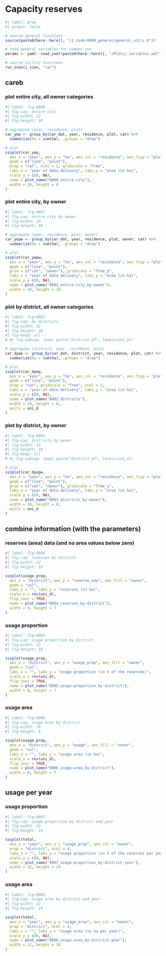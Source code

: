 
# Capacity reserves

```r
#| label: prep
#| output: false

# source general functions
source(paste0(here::here(), "/1_code/0000_general/general_utils.R"))

# read general variables for common use
params <- yaml::read_yaml(paste0(here::here(), "/Plots/_variables.yml"))

# source utility functions
run_scen(i_scen, "car")

```

## careb

### plot entire city, all owner categories

```r
#| label: fig-0800
#| fig-cap: entire city
#| fig-width: 12
#| fig-height: 10

# aggregate (year, residence, plot)
car_yep <- group_by(car_dat, year, residence, plot, cat) %>%
  summarize(ha = sum(ha), .groups = "drop")

# plot
sszplot(car_yep,
  aes_x = "year", aes_y = "ha", aes_col = "residence", aes_ltyp = "plot",
  geom = c("line", "point"),
  wrap = "cat", ncol = 2, gridscale = "free",
  labs_x = "year of data delivery", labs_y = "area (in ha)",
  scale_y = c(0, NA),
  name = plot_name("0800_entire-city"),
  width = 10, height = 8
)
```

### plot entire city, by owner

```r
#| label: fig-0801
#| fig-cap: entire city by owner
#| fig-width: 10
#| fig-height: 10

# aggregate (year, residence, plot, owner)
car_yepw <- group_by(car_dat, year, residence, plot, owner, cat) %>%
  summarize(ha = sum(ha), .groups = "drop")

# plot
sszplot(car_yepw,
  aes_x = "year", aes_y = "ha", aes_col = "residence", aes_ltyp = "plot",
  geom = c("line", "point"),
  grid = c("cat", "owner"), gridscale = "free_y",
  labs_x = "year of data delivery", labs_y = "area (in ha)",
  scale_y = c(0, NA),
  name = plot_name("0801_entire-city_by-owner"),
  width = 10, height = 10
)
```

### plot by district, all owner categories

```r
#| label: fig-0802
#| fig-cap: by districts
#| fig-width: 12
#| fig-height: 10
#| fig-keep: all
# #| fig-subcap: !expr paste("District of", levels(uni_d))

# aggregate (district, year, residence, plot)
car_dyep <- group_by(car_dat, district, year, residence, plot, cat) %>%
  summarize(ha = sum(ha), .groups = "drop")

# plot
sszplot(car_dyep,
  aes_x = "year", aes_y = "ha", aes_col = "residence", aes_ltyp = "plot",
  geom = c("line", "point"),
  wrap = "cat", gridscale = "free", ncol = 2,
  labs_x = "year of data delivery", labs_y = "area (in ha)",
  scale_y = c(0, NA),
  name = plot_name("0802_districts"),
  width = 10, height = 8,
  multi = uni_d
)
```

### plot by district, by owner

```r
#| label: fig-0803
#| fig-cap: districts by owner
#| fig-width: 12
#| fig-height: 10
#| fig-keep: all
# #| fig-subcap: !expr paste("District of", levels(uni_d))

# plot
sszplot(car_dyepw,
  aes_x = "year", aes_y = "ha", aes_col = "residence", aes_ltyp = "plot",
  geom = c("line", "point"),
  grid = c("cat", "owner"), gridscale = "free_y",
  labs_x = "year of data delivery", labs_y = "area (in ha)",
  scale_y = c(0, NA),
  name = plot_name("0803_districts_by-owner"),
  width = 10, height = 8,
  multi = uni_d
)
```

## combine information (with the parameters)
### reserves (area) data (and no area values below zero)

```r
#| label: fig-0804
#| fig-cap: reserves by district
#| fig-width: 12
#| fig-height: 10

sszplot(usage_prop,
  aes_x = "district", aes_y = "reserve_new", aes_fill = "owner",
  geom = "col",
  labs_x = "", labs_y = "reserves (in ha)",
  scale_x = rev(uni_d),
  flip_coor = TRUE,
  name = plot_name("0804_reserves_by-district"),
  width = 8, height = 7
)
```

### usage proportion

```r
#| label: fig-0805
#| fig-cap: usage proportion by district
#| fig-width: 12
#| fig-height: 10

sszplot(usage_prop,
  aes_x = "district", aes_y = "usage_prop", aes_fill = "owner",
  geom = "col",
  labs_x = "", labs_y = "usage proportion (in % of the reserves)",
  scale_x = rev(uni_d),
  flip_coor = TRUE,
  name = plot_name("0805_usage-proportion_by-district"),
  width = 8, height = 7
)
```

### usage area

```r
#| label: fig-0806
#| fig-cap: usage area by district
#| fig-width: 10
#| fig-height: 6

sszplot(usage_prop,
  aes_x = "district", aes_y = "usage", aes_fill = "owner",
  geom = "col",
  labs_x = "", labs_y = "usage area (in ha)",
  scale_x = rev(uni_d),
  flip_coor = TRUE,  
  name = plot_name("0806_usage-area_by-district"),
  width = 8, height = 7
)
```

## usage per year
### usage proportion

```r
#| label: fig-0807
#| fig-cap: usage proportion by district and year
#| fig-width: 12
#| fig-height: 14

sszplot(total,
  aes_x = "year", aes_y = "usage_prop", aes_col = "owner",
  wrap = "district", ncol = 4,
  labs_x = "", labs_y = "usage proportion (in % of the reserves per year)",
  scale_y = c(0, NA),
  name = plot_name("0807_usage-proportion_by-district-year"),
  width = 12, height = 14
)
```

### usage area

```r
#| label: fig-0808
#| fig-cap: usage area by district and year
#| fig-width: 12
#| fig-height: 14

sszplot(total,
  aes_x = "year", aes_y = "usage_area", aes_col = "owner",
  wrap = "district", ncol = 4,
  labs_x = "", labs_y = "usage area (in ha per year)",
  scale_y = c(0, NA),
  name = plot_name("0808_usage-area_by-district-year"),
  width = 12, height = 14
)
```
